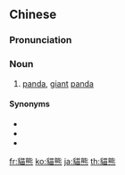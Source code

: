 {{also|猫熊}}
==Chinese==
{{zh-forms|s=猫熊}}

===Pronunciation===
{{zh-pron
|m=māoxióng
|c=maau1 hung4
|h=pfs=meu-yùng
|cat=n
}}

===Noun===
{{zh-noun}}

# [[panda]], [[giant]] [[panda]]

====Synonyms====
* {{zh-l|熊貓}}
* {{zh-l|大熊貓}}
* {{zh-l|大貓熊}}

{{zh-cat|Mammals}}

[[fr:貓熊]]
[[ko:貓熊]]
[[ja:貓熊]]
[[th:貓熊]]